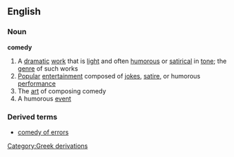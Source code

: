 ==English==
===Noun===
{{wikipedia}}
'''comedy'''
#A [[dramatic]] [[work]] that is [[light]] and often [[humorous]] or [[satirical]] in [[tone]]; the [[genre]] of such works
#[[Popular]] [[entertainment]] composed of [[joke]]s, [[satire]], or humorous [[performance]]
#The [[art]] of composing comedy
#A humorous [[event]]
===Derived terms===
*[[comedy of errors]]
[[Category:Greek derivations]]